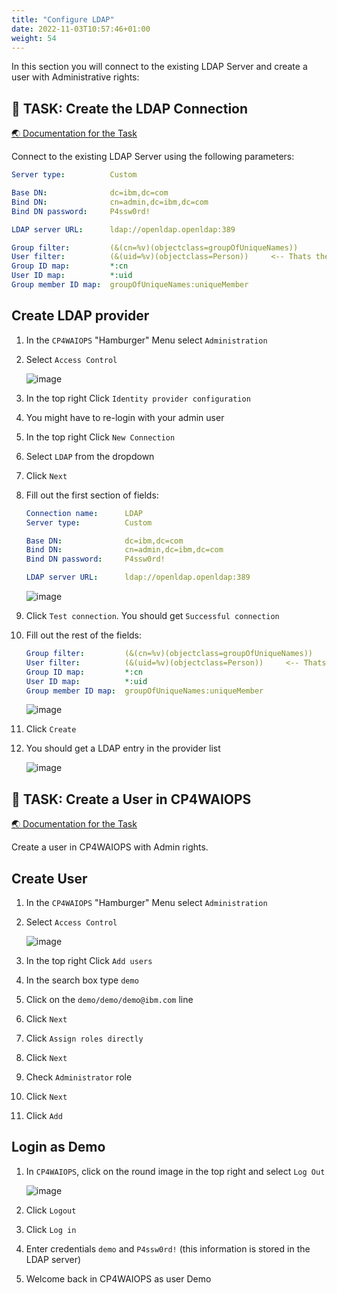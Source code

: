 ```yaml
---
title: "Configure LDAP"
date: 2022-11-03T10:57:46+01:00
weight: 54
---
```



In this section you will connect to the existing LDAP Server and create a user with Administrative rights:



## 🚀 TASK: Create the LDAP Connection

<a href="https://www.ibm.com/docs/en/cloud-paks/cloud-pak-watson-aiops/3.5.0?topic=authentication-configuring-ldap-connections" target="_blank" >🌏 Documentation for the Task</a>



Connect to the existing LDAP Server using the following parameters:

```yaml
Server type:          Custom

Base DN:              dc=ibm,dc=com
Bind DN:              cn=admin,dc=ibm,dc=com
Bind DN password:     P4ssw0rd! 

LDAP server URL:      ldap://openldap.openldap:389

Group filter:         (&(cn=%v)(objectclass=groupOfUniqueNames))
User filter:          (&(uid=%v)(objectclass=Person))     <-- Thats the only value you should have to change
Group ID map:         *:cn
User ID map:          *:uid
Group member ID map:  groupOfUniqueNames:uniqueMember
```




<Accordion>
<AccordionItem title="💡 Need Help?">

## Create LDAP provider


1. In the `CP4WAIOPS` "Hamburger" Menu select `Administration`

1. Select `Access Control`

	![image](/images/20_config.png)

1. In the top right Click `Identity provider configuration`

1. You might have to re-login with your admin user

1. In the top right Click `New Connection`

1. Select `LDAP` from the dropdown

1. Click `Next`

1. Fill out the first section of fields:

    ```yaml
    Connection name:      LDAP
    Server type:          Custom

    Base DN:              dc=ibm,dc=com
    Bind DN:              cn=admin,dc=ibm,dc=com
    Bind DN password:     P4ssw0rd! 

    LDAP server URL:      ldap://openldap.openldap:389

    ```

    ![image](/images/21_config.png)

1. Click `Test connection`. You should get `Successful connection`

1. Fill out the rest of the fields:

    ```yaml
    Group filter:         (&(cn=%v)(objectclass=groupOfUniqueNames))
    User filter:          (&(uid=%v)(objectclass=Person))     <-- Thats the only value you should have to change
    Group ID map:         *:cn
    User ID map:          *:uid
    Group member ID map:  groupOfUniqueNames:uniqueMember
    ```

    ![image](/images/22_config.png)
    
1. Click `Create`

1. You should get a LDAP entry in the provider list

	![image](/images/23_config.png)
    
</AccordionItem>
</Accordion>



## 🚀 TASK: Create a User in CP4WAIOPS

<a href="https://www.ibm.com/docs/en/cloud-paks/cloud-pak-watson-aiops/3.5.0?topic=control-adding-users" target="_blank" >🌏 Documentation for the Task</a>




Create a user in CP4WAIOPS with Admin rights.





<Accordion>
<AccordionItem title="💡 Need Help?">

## Create User

1. In the `CP4WAIOPS` "Hamburger" Menu select `Administration`

1. Select `Access Control`

	![image](/images/20_config.png)

1. In the top right Click `Add users`

1. In the search box type `demo`

1. Click on the `demo/demo/demo@ibm.com` line

1. Click `Next` 

1. Click `Assign roles directly`

1. Click `Next` 

1. Check `Administrator` role

1. Click `Next` 

1. Click `Add` 


## Login as Demo

1. In `CP4WAIOPS`, click on the round image in the top right and select `Log Out`

	![image](/images/24_config.png)

1. Click `Logout` 

1. Click `Log in` 

1. Enter credentials `demo` and `P4ssw0rd!` (this information is stored in the LDAP server)

1. Welcome back in CP4WAIOPS as user Demo

</AccordionItem>
</Accordion>